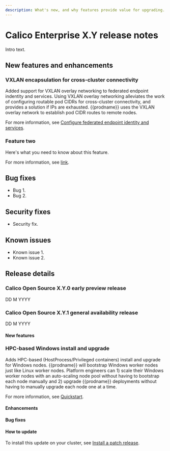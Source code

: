 ```yaml
---
description: What's new, and why features provide value for upgrading.
---
```


# Calico Enterprise X.Y release notes

Intro text.

## New features and enhancements

### VXLAN encapsulation for cross-cluster connectivity

Added support for VXLAN overlay networking to federated endpoint indentity and services. Using VXLAN overlay networking alleviates the work of configuring routable pod CIDRs for cross-cluster connectivity, and provides a solution if IPs are exhausted. {{prodname}} uses the VXLAN overlay network to establish pod CIDR routes to remote nodes.

For more information, see [Configure federated endpoint identity and services](../multicluster/federation/kubeconfig).

### Feature two

Here's what you need to know about this feature.

For more information, see [link](https://docs.tigera.io).

<!-- We can break this up by component. H3 subheads or additions to titles -->

<!-- Optional, as needed

## Deprecated and removed features

The following features are being deprecated or removed in this release:

-->

<!-- Optional, as needed
## Technology Preview features

A sentence that explains what technology preview features are.

### TP feature name

stuff about this feature

For more information, see [link](https://docs.tigera.io).
-->

## Bug fixes

<!-- Follow this template: Problem-Cause-Fix-Result -->

* Bug 1.
* Bug 2.

## Security fixes

* Security fix.


## Known issues

* Known issue 1.
* Known issue 2.

## Release details

### Calico Open Source X.Y.0 early preview release

DD M YYYY

### Calico Open Source X.Y.1 general availability release

DD M YYYY

#### New features

### HPC-based Windows install and upgrade

Adds HPC-based (HostProcess/Privileged containers) install and upgrade for Windows nodes. {{prodname}} will bootstrap Windows worker nodes just like Linux worker nodes. Platform engineers can 1) scale their Windows worker nodes with an auto-scaling node pool without having to bootstrap each node manually and 2) upgrade {{prodname}} deployments without having to manually upgrade each node one at a time.

For more information, see [Quickstart](../getting-started/kubernetes/windows-calico/quickstart#install-calico-for-windows-using-hostprocess-containers).

#### Enhancements

#### Bug fixes

#### How to update

To install this update on your cluster, see [Install a patch release](../getting-started/manifest-archive.mdx).
